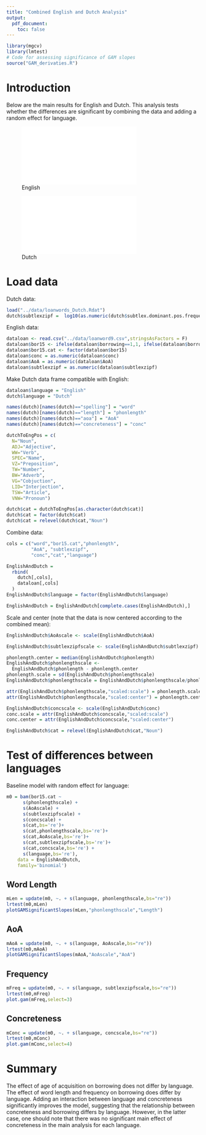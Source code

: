 ```yaml
---
title: "Combined English and Dutch Analysis"
output: 
  pdf_document:
    toc: false
---
```


```r
library(mgcv)
library(lmtest)
# Code for assessing significance of GAM slopes
source("GAM_derivaties.R")
```

# Introduction

Below are the main results for English and Dutch.  This analysis tests whether the differences are significant by combining the data and adding a random effect for language.

![English](../results/graphs/English_ModelResults.pdf)

![Dutch](../results/graphs/Dutch_ModelResults.pdf)

\newpage

# Load data

Dutch data:

```r
load("../data/loanwords_Dutch.Rdat")
dutch$subtlexzipf =  log10(as.numeric(dutch$subtlex.dominant.pos.frequency))
```

English data:

```r
dataloan <- read.csv("../data/loanword9.csv",stringsAsFactors = F)
dataloan$bor15 <- ifelse(dataloan$borrowing==1,1, ifelse(dataloan$borrowing==5,0,NA))
dataloan$bor15.cat <- factor(dataloan$bor15)
dataloan$conc = as.numeric(dataloan$conc)
dataloan$AoA = as.numeric(dataloan$AoA)
dataloan$subtlexzipf = as.numeric(dataloan$subtlexzipf)
```

Make Dutch data frame compatible with English:

```r
dataloan$language = "English"
dutch$language = "Dutch"

names(dutch)[names(dutch)=="spelling"] = "word"
names(dutch)[names(dutch)=="length"] = "phonlength"
names(dutch)[names(dutch)=="aoa"] = "AoA"
names(dutch)[names(dutch)=="concreteness"] = "conc"

dutchToEngPos = c(
  N="Noun",
  ADJ="Adjective",
  WW="Verb",
  SPEC="Name",
  VZ="Preposition",
  TW="Number",
  BW="Adverb",
  VG="Cobjuction",
  LID="Interjection",
  TSW="Article",
  VNW="Pronoun")

dutch$cat = dutchToEngPos[as.character(dutch$cat)]
dutch$cat = factor(dutch$cat)
dutch$cat = relevel(dutch$cat,"Noun")
```

Combine data:

```r
cols = c("word","bor15.cat","phonlength",
         "AoA", "subtlexzipf",
         "conc","cat","language")

EnglishAndDutch = 
  rbind(
    dutch[,cols],
    dataloan[,cols]
  )
EnglishAndDutch$language = factor(EnglishAndDutch$language)

EnglishAndDutch = EnglishAndDutch[complete.cases(EnglishAndDutch),]

```

Scale and center (note that the data is now centered according to the combined mean):

```r
EnglishAndDutch$AoAscale <- scale(EnglishAndDutch$AoA)

EnglishAndDutch$subtlexzipfscale <- scale(EnglishAndDutch$subtlexzipf)

phonlength.center = median(EnglishAndDutch$phonlength)
EnglishAndDutch$phonlengthscale <-
  EnglishAndDutch$phonlength - phonlength.center
phonlength.scale = sd(EnglishAndDutch$phonlengthscale)
EnglishAndDutch$phonlengthscale = EnglishAndDutch$phonlengthscale/phonlength.scale

attr(EnglishAndDutch$phonlengthscale,"scaled:scale") = phonlength.scale
attr(EnglishAndDutch$phonlengthscale,"scaled:center") = phonlength.center

EnglishAndDutch$concscale <- scale(EnglishAndDutch$conc)
conc.scale = attr(EnglishAndDutch$concscale,"scaled:scale")
conc.center = attr(EnglishAndDutch$concscale,"scaled:center")

EnglishAndDutch$cat = relevel(EnglishAndDutch$cat,"Noun")

```

# Test of differences between languages

Baseline model with random effect for language:

```r
m0 = bam(bor15.cat ~
      s(phonlengthscale) + 
      s(AoAscale) + 
      s(subtlexzipfscale) +
      s(concscale) +
      s(cat,bs='re')+
      s(cat,phonlengthscale,bs='re')+
      s(cat,AoAscale,bs='re')+
      s(cat,subtlexzipfscale,bs='re')+
      s(cat,concscale,bs='re') +
      s(language,bs='re'),
    data = EnglishAndDutch,
    family='binomial')
```

## Word Length

```r
mLen = update(m0, ~. + s(language, phonlengthscale,bs="re"))
lrtest(m0,mLen)
plotGAMSignificantSlopes(mLen,"phonlengthscale","Length")
```

## AoA

```r
mAoA = update(m0, ~. + s(language, AoAscale,bs="re"))
lrtest(m0,mAoA)
plotGAMSignificantSlopes(mAoA,"AoAscale","AoA")
```

## Frequency

```r
mFreq = update(m0, ~. + s(language, subtlexzipfscale,bs="re"))
lrtest(m0,mFreq)
plot.gam(mFreq,select=3)
```

## Concreteness


```r
mConc = update(m0, ~. + s(language, concscale,bs="re"))
lrtest(m0,mConc)
plot.gam(mConc,select=4)
```


# Summary

The effect of age of acquisition on borrowing does not differ by language. The effect of word length and frequency on borrowing does differ by language. Adding an interaction between language and concreteness significantly improves the model, suggesting that the relationship between concreteness and borrowing differs by language.  However, in the latter case, one should note that there was no significant main effect of concreteness in the main analysis for each language.
